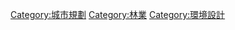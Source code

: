 {{Commons category}}
{{Category main}}
[[Category:城市規劃|Category:城市規劃]]
[[Category:林業|Category:林業]]
[[Category:環境設計|Category:環境設計]]